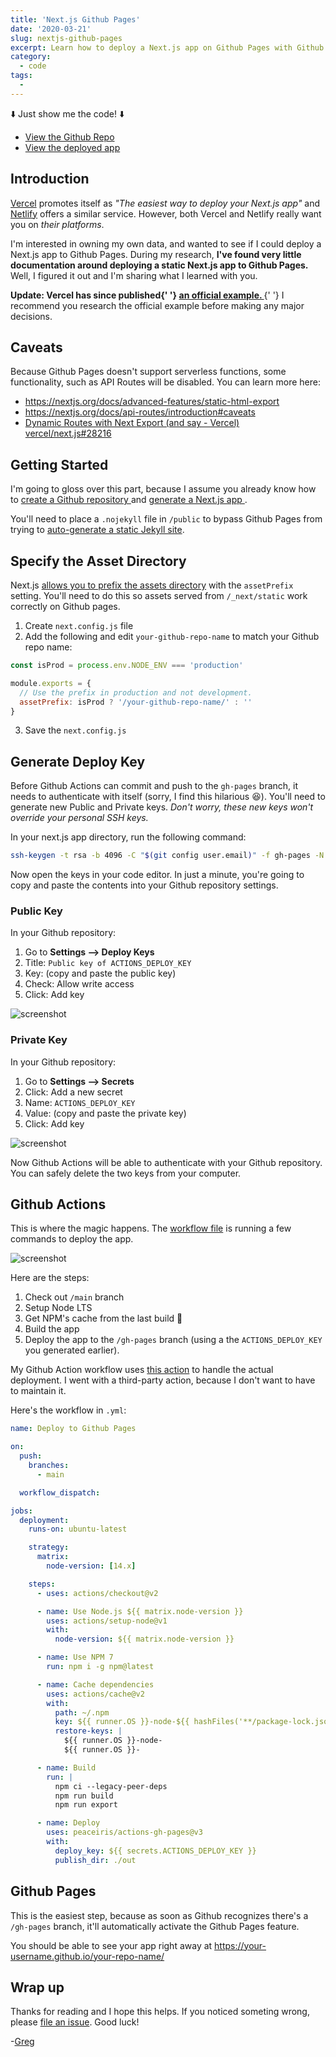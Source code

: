 ```yaml
---
title: 'Next.js Github Pages'
date: '2020-03-21'
slug: nextjs-github-pages
excerpt: Learn how to deploy a Next.js app on Github Pages with Github Actions.
category:
  - code
tags:
  -
---
```


⬇️ Just show me the code! ⬇️

- [View the Github Repo](https://github.com/gregrickaby/nextjs-github-pages)
- [View the deployed app](https://gregrickaby.github.io/nextjs-github-pages/)

## Introduction

[Vercel](https://vercel.com/) promotes itself as _"The easiest way to deploy your Next.js app"_ and [Netlify](https://www.netlify.com/) offers a similar service. However, both Vercel and Netlify really want you on _their platforms_.

I'm interested in owning my own data, and wanted to see if I could deploy a Next.js app to Github Pages. During my research, **I've found very little documentation around deploying a static Next.js app to Github Pages.** Well, I figured it out and I'm sharing what I learned with you.

<SideNote>
  <p className="text-black mb-0">
    <strong>
      Update: Vercel has since published{' '}
      <a
        className="text-black underline hover:no-underline"
        href="https://github.com/vercel/next.js/tree/canary/examples/gh-pages"
      >
        an official example.
      </a>
    </strong>{' '}
    I recommend you research the official example before making any major
    decisions.
  </p>
</SideNote>

## Caveats

Because Github Pages doesn't support serverless functions, some functionality, such as API Routes will be disabled. You can learn more here:

- <https://nextjs.org/docs/advanced-features/static-html-export>
- <https://nextjs.org/docs/api-routes/introduction#caveats>
- [Dynamic Routes with Next Export (and say - Vercel) vercel/next.js#28216](https://github.com/vercel/next.js/discussions/28216#discussioncomment-1203150)

## Getting Started

<SideNote>
  I'm going to gloss over this part, because I assume you already know how to
  <a href="https://help.github.com/en/github/getting-started-with-github/create-a-repo">
    create a Github repository
  </a> and <a href="https://nextjs.org/docs/getting-started#setup">
    generate a Next.js app
  </a>.
</SideNote>

You'll need to place a `.nojekyll` file in `/public` to bypass Github Pages from trying to [auto-generate a static Jekyll site](https://github.blog/2009-12-29-bypassing-jekyll-on-github-pages/).

## Specify the Asset Directory

Next.js [allows you to prefix the assets directory](https://nextjs.org/docs/api-reference/next.config.js/cdn-support-with-asset-prefix) with the `assetPrefix` setting. You'll need to do this so assets served from `/_next/static` work correctly on Github pages.

1. Create `next.config.js` file
2. Add the following and edit `your-github-repo-name` to match your Github repo name:

```js
const isProd = process.env.NODE_ENV === 'production'

module.exports = {
  // Use the prefix in production and not development.
  assetPrefix: isProd ? '/your-github-repo-name/' : ''
}
```

3. Save the `next.config.js`

## Generate Deploy Key

Before Github Actions can commit and push to the `gh-pages` branch, it needs to authenticate with itself (sorry, I find this hilarious 😆). You'll need to generate new Public and Private keys. _Don't worry, these new keys won't override your personal SSH keys._

In your next.js app directory, run the following command:

```bash
ssh-keygen -t rsa -b 4096 -C "$(git config user.email)" -f gh-pages -N ""
```

Now open the keys in your code editor. In just a minute, you're going to copy and paste the contents into your Github repository settings.

### Public Key

In your Github repository:

1. Go to **Settings --> Deploy Keys**
2. Title: `Public key of ACTIONS_DEPLOY_KEY`
3. Key: (copy and paste the public key)
4. Check: Allow write access
5. Click: Add key

![screenshot](https://dl.dropbox.com/s/f07paydl30xgz3i/Screenshot%202020-03-21%2010.00.52.png?dl=0)

### Private Key

In your Github repository:

1. Go to **Settings --> Secrets**
2. Click: Add a new secret
3. Name: `ACTIONS_DEPLOY_KEY`
4. Value: (copy and paste the private key)
5. Click: Add key

![screenshot](https://dl.dropbox.com/s/i64avq115i4qugi/Screenshot%202020-03-21%2010.02.25.png?dl=0)

Now Github Actions will be able to authenticate with your Github repository. You can safely delete the two keys from your computer.

## Github Actions

This is where the magic happens. The [workflow file](https://github.com/gregrickaby/nextjs-github-pages/blob/main/.github/workflows/deploy.yml) is running a few commands to deploy the app.

![screenshot](https://dl.dropbox.com/s/expkrrcgono8zo8/Screen%20Shot%202021-06-04%20at%2009.35.37.png?dl=0)

Here are the steps:

1. Check out `/main` branch
2. Setup Node LTS
3. Get NPM's cache from the last build 🚀
4. Build the app
5. Deploy the app to the `/gh-pages` branch (using a the `ACTIONS_DEPLOY_KEY` you generated earlier).

My Github Action workflow uses [this action](https://github.com/peaceiris/actions-gh-pages) to handle the actual deployment. I went with a third-party action, because I don't want to have to maintain it.

Here's the workflow in `.yml`:

```yml
name: Deploy to Github Pages

on:
  push:
    branches:
      - main

  workflow_dispatch:

jobs:
  deployment:
    runs-on: ubuntu-latest

    strategy:
      matrix:
        node-version: [14.x]

    steps:
      - uses: actions/checkout@v2

      - name: Use Node.js ${{ matrix.node-version }}
        uses: actions/setup-node@v1
        with:
          node-version: ${{ matrix.node-version }}

      - name: Use NPM 7
        run: npm i -g npm@latest

      - name: Cache dependencies
        uses: actions/cache@v2
        with:
          path: ~/.npm
          key: ${{ runner.OS }}-node-${{ hashFiles('**/package-lock.json') }}
          restore-keys: |
            ${{ runner.OS }}-node-
            ${{ runner.OS }}-

      - name: Build
        run: |
          npm ci --legacy-peer-deps
          npm run build
          npm run export

      - name: Deploy
        uses: peaceiris/actions-gh-pages@v3
        with:
          deploy_key: ${{ secrets.ACTIONS_DEPLOY_KEY }}
          publish_dir: ./out
```

## Github Pages

This is the easiest step, because as soon as Github recognizes there's a `/gh-pages` branch, it'll automatically activate the Github Pages feature.

You should be able to see your app right away at <https://your-username.github.io/your-repo-name/>

## Wrap up

Thanks for reading and I hope this helps. If you noticed someting wrong, please [file an issue](https://github.com/gregrickaby/nextjs-github-pages/issues). Good luck!

-[Greg](https://twitter.com/GregRickaby)
